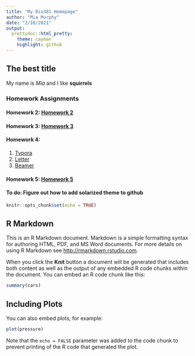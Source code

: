 ```yaml
---
title: "My Bio381 Homepage"
author: "Mia Murphy"
date: "2/10/2021"
output:
  prettydoc::html_pretty:
    theme: cayman
    highlight: github
---
```

## The best title

My name is *Mia* and I like **squirrels**

### Homework Assignments

#### Homework 2: [Homework 2](Homework/Homework_02.html)

#### Homework 3: [Homework 3](Homework/Homework_03.html)

#### Homework 4: 
1. [Typora](Homework/Homework_04.html)
2. [Letter](Homework/Homework_04Letter.pdf)
3. [Beamer](Homework/Homework_04Beamer.pdf)

#### Homework 5: [Homework 5](Homework/Homework_052.html)

#### To do: Figure out how to add solarized theme to github

```r
knitr::opts_chunk$set(echo = TRUE)
```

## R Markdown

This is an R Markdown document. Markdown is a simple formatting syntax for authoring HTML, PDF, and MS Word documents. For more details on using R Markdown see <http://rmarkdown.rstudio.com>.

When you click the **Knit** button a document will be generated that includes both content as well as the output of any embedded R code chunks within the document. You can embed an R code chunk like this:

```r
summary(cars)
```

## Including Plots

You can also embed plots, for example:

```r
plot(pressure)
```

Note that the `echo = FALSE` parameter was added to the code chunk to prevent printing of the R code that generated the plot.

